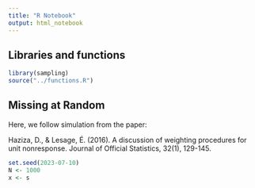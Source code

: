 ```yaml
---
title: "R Notebook"
output: html_notebook
---
```


## Libraries and functions

```r
library(sampling)
source("../functions.R")
```

## Missing at Random

Here, we follow simulation from the paper:

Haziza, D., & Lesage, É. (2016). A discussion of weighting procedures for unit nonresponse. Journal of Official Statistics, 32(1), 129-145.


```r
set.seed(2023-07-10)
N <- 1000
x <- s
```


